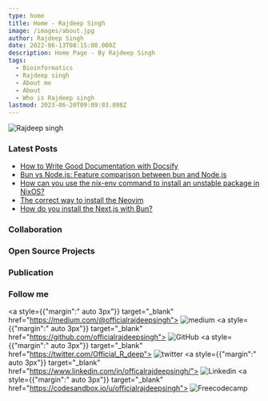 ```yaml
---
type: home
title: Home - Rajdeep Singh
image: /images/about.jpg
author: Rajdeep Singh
date: 2022-06-13T08:15:00.000Z
description: Home Page - By Rajdeep Singh
tags:
  - Bioinformatics
  - Rajdeep singh
  - About me
  - About
  - Who is Rajdeep singh
lastmod: 2023-06-20T09:09:03.898Z
---
```


![Rajdeep singh](https://capsule-render.vercel.app/api?type=soft&color=auto&height=400&section=header&text=Build%20and%20Deploy&fontSize=90&animation=fadeIn)

### Latest Posts

- [How to Write Good Documentation with Docsify](https://www.freecodecamp.org/news/how-to-write-good-documentation-with-docsify/)
- [Bun vs Node.js: Feature comparison between bun and Node.js](https://medium.com/frontendweb/bun-vs-node-js-feature-comparison-between-bun-and-node-js-3373ba095a3f?source=rss-87a39efc43fa------2)
- [How can you use the nix-env command to install an unstable package in NixOS?](https://medium.com/thelinux/how-can-you-use-the-nix-env-command-to-install-an-unstable-package-in-nixos-35a929de61b1?source=rss-87a39efc43fa------2)
- [The correct way to install the Neovim](https://medium.com/thelinux/the-correct-way-to-install-the-neovim-42f3076f9b88?source=rss-87a39efc43fa------2)
- [How do you install the Next.js with Bun?](https://medium.com/frontendweb/how-do-you-install-the-next-js-with-bun-56f8aa46ef5a?source=rss-87a39efc43fa------2)


<Space />

### Collaboration

<Collaboration />

<Space />

### Open Source Projects

<div className="grid gap-4 md:gap-8 lg:grid-cols-2 mt-12">
  <Card tittle="Awesome Nextjs" description="A curated list of awesome Nextjs-based libraries that help build small and large-scale applications with next.js." url="https://github.com/officialrajdeepsingh/awesome-nextjs" />
  <Card tittle="Section Blog Theme" description="Section blog theme is Nextra, Shadcn UI and Tailwind css based MDX blog." url="https://github.com/frontendweb3/section-blog-theme" />
</div>

<Space />

### Publication

<div className="grid gap-4 md:gap-8 lg:grid-cols-2 mt-12">
  <Card tittle="Frontend Web" description="FrontendWeb is a platform for frontend, full-stack, and web developers to read, write, and share knowledge with readers and writers." url="https://medium.com/frontendweb" />
  <Card tittle="The Linux" description="Explore the Linux world. " url="https://medium.com/thelinux" />
</div>

<Space />

### Follow me

<div className="flex flex-row flex-wrap md:justify-between"  id="badges">

  <a style={{"margin":" auto 3px"}} target="_blank" href="https://medium.com/@officialrajdeepsingh">
    <img title="Medium" alt="medium" src="https://img.shields.io/badge/Medium-12100E?style=for-the-badge&logo=medium&logoColor=white" alt="LinkedIn Badge"/>
  </a> 
  <a style={{"margin":" auto 3px"}} target="_blank" href="https://github.com/officialrajdeepsingh">
    <img title="GitHub" alt="GitHub"  src="https://img.shields.io/badge/github-%23121011.svg?style=for-the-badge&logo=github&logoColor=white"/>
  </a>
  <a style={{"margin":" auto 3px"}} target="_blank" href="https://twitter.com/Official_R_deep">
    <img title="Twitter" alt="twitter"  src="https://img.shields.io/badge/Twitter-%231DA1F2.svg?style=for-the-badge&logo=Twitter&logoColor=white"/>
  </a>
  <a style={{"margin":" auto 3px"}} target="_blank" href="https://www.linkedin.com/in/officalrajdeepsingh/">
    <img title="Linkedin" alt="Linkedin"  src="https://img.shields.io/badge/linkedin-%230077B5.svg?style=for-the-badge&logo=linkedin&logoColor=white"/>
  </a>
   <a style={{"margin":" auto 3px"}} target="_blank" href="https://codesandbox.io/u/officialrajdeepsingh">
    <img title="Freecodecamp" alt="Freecodecamp"  src="https://img.shields.io/badge/Freecodecamp-%23123.svg?&style=for-the-badge&logo=freecodecamp&logoColor=green"/>
  </a>

</div>

<Space h="md" />